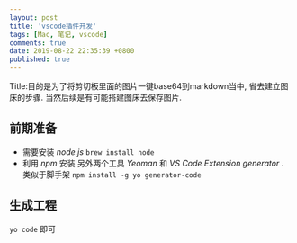 ```yaml
---
layout: post
title: 'vscode插件开发'
tags: [Mac, 笔记, vscode]
comments: true
date: 2019-08-22 22:35:39 +0800
published: true
---
```


Title:目的是为了将剪切板里面的图片一键base64到markdown当中, 省去建立图床的步骤. 当然后续是有可能搭建图床去保存图片.

## 前期准备

* 需要安装 *node.js* `brew install node`
* 利用 *npm* 安装 另外两个工具 *Yeoman* 和 *VS Code Extension generator* . 类似于脚手架 `npm install -g yo generator-code`

## 生成工程

`yo code` 即可
